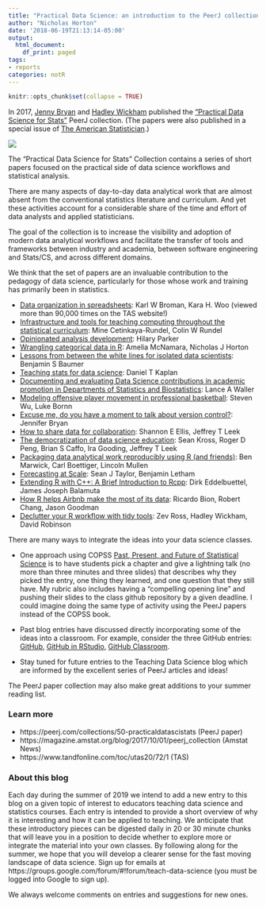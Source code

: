 ```yaml
---
title: "Practical Data Science: an introduction to the PeerJ collection"
author: "Nicholas Horton"
date: '2018-06-19T21:13:14-05:00'
output:
  html_document:
    df_print: paged
tags:
- reports
categories: notR
---
```


```r
knitr::opts_chunk$set(collapse = TRUE)
```

In 2017, [Jenny Bryan](https://jennybryan.org) and [Hadley Wickham](http://hadley.nz) published the ["Practical Data Science for Stats"](https://peerj.com/collections/50-practicaldatascistats/) PeerJ collection.  (The papers were also published in a special issue of [The American Statistician](https://www.tandfonline.com/toc/utas20/72/1).)

![](/post/peerj/peerj.jpg)

The "Practical Data Science for Stats" Collection contains a series of short papers focused on the practical side of data science workflows and statistical analysis.  

There are many aspects of day-to-day data analytical work that are almost absent from the conventional statistics literature and curriculum. And yet these activities account for a considerable share of the time and effort of data analysts and applied statisticians.

The goal of the collection is to increase the visibility and adoption of modern data analytical workflows and facilitate the transfer of tools and frameworks between industry and academia, between software engineering and Stats/CS, and across different domains.

We think that the set of papers are an invaluable contribution to the pedagogy of data science, particularly for those whose work and training has primarily been in statistics.

- [Data organization in spreadsheets](https://doi.org/10.7287/peerj.preprints.3183v1):
Karl W Broman, Kara H. Woo (viewed more than 90,000 times on the TAS website!)
- [Infrastructure and tools for teaching computing throughout the statistical curriculum](https://doi.org/10.7287/peerj.preprints.3181v1):
Mine Cetinkaya-Rundel, Colin W Rundel
- [Opinionated analysis development](https://doi.org/10.7287/peerj.preprints.3210v1):
Hilary Parker
- [Wrangling categorical data in R](https://doi.org/10.7287/peerj.preprints.3163v2):
Amelia McNamara, Nicholas J Horton
- [Lessons from between the white lines for isolated data scientists](https://doi.org/10.7287/peerj.preprints.3160v2):
Benjamin S Baumer
- [Teaching stats for data science](https://doi.org/10.7287/peerj.preprints.3205v1):
Daniel T Kaplan
- [Documenting and evaluating Data Science contributions in academic promotion in Departments of Statistics and Biostatistics](https://doi.org/10.7287/peerj.preprints.3204v1):
Lance A Waller
- [Modeling offensive player movement in professional basketball](https://doi.org/10.7287/peerj.preprints.3201v1):
Steven Wu, Luke Bornn
- [Excuse me, do you have a moment to talk about version control?](https://doi.org/10.7287/peerj.preprints.3159v2):
Jennifer Bryan
- [How to share data for collaboration](https://doi.org/10.7287/peerj.preprints.3139v3):
Shannon E Ellis, Jeffrey T Leek
- [The democratization of data science education](https://doi.org/10.7287/peerj.preprints.3195v1):
Sean Kross, Roger D Peng, Brian S Caffo, Ira Gooding, Jeffrey T Leek
- [Packaging data analytical work reproducibly using R (and friends)](https://doi.org/10.7287/peerj.preprints.3192v1):
Ben Marwick, Carl Boettiger, Lincoln Mullen
- [Forecasting at Scale](https://doi.org/10.7287/peerj.preprints.3190v1):
Sean J Taylor, Benjamin Letham
- [Extending R with C++: A Brief Introduction to Rcpp](https://doi.org/10.7287/peerj.preprints.3188v1): Dirk Eddelbuettel, James Joseph Balamuta
- [How R helps Airbnb make the most of its data](https://doi.org/10.7287/peerj.preprints.3182v1):
Ricardo Bion, Robert Chang, Jason Goodman
- [Declutter your R workflow with tidy tools](https://doi.org/10.7287/peerj.preprints.3180v1):
Zev Ross, Hadley Wickham, David Robinson

There are many ways to integrate the ideas into your data science classes.  

* One approach using COPSS [Past, Present, and Future of Statistical Science](https://higherlogicdownload.s3.amazonaws.com/AMSTAT/71a758c7-5229-4729-bb64-caf9d1cf855f/UploadedImages/past-present-future-copss.pdf) is to have students pick a chapter and give a lightning talk (no more than three minutes and three slides) that describes why they picked the entry, one thing they learned, and one question that they still have.  My rubric also includes having a "compelling opening line" and pushing their slides to the class github repository by a given deadline. I could imagine doing the same type of activity using the PeerJ papers instead of the COPSS book.

* Past blog entries have discussed directly incorporating some of the ideas into a classroom.  For example, consider the three GitHub entries: [GitHub](https://teachdatascience.com/github/), [GitHub in RStudio](https://teachdatascience.com/githubinr/), [GitHub Classroom](https://teachdatascience.com/gitclass/).

* Stay tuned for future entries to the Teaching Data Science blog which are informed by the excellent series of PeerJ articles and ideas!


The PeerJ paper collection may also make great additions to your summer reading list.

### Learn more

- https://peerj.com/collections/50-practicaldatascistats (PeerJ paper)
- https://magazine.amstat.org/blog/2017/10/01/peerj_collection (Amstat News)
- https://www.tandfonline.com/toc/utas20/72/1 (TAS)

### About this blog 

Each day during the summer of 2019 we intend to add a new entry to this blog on a given topic of interest to educators teaching data science and statistics courses. Each entry is intended to provide a short overview of why it is interesting and how it can be applied to teaching. We anticipate that these introductory pieces can be digested daily in 20 or 30 minute chunks that will leave you in a position to decide whether to explore more or integrate the material into your own classes. By following along for the summer, we hope that you will develop a clearer sense for the fast moving landscape of data science. Sign up for emails at https://groups.google.com/forum/#!forum/teach-data-science (you must be logged into Google to sign up).

We always welcome comments on entries and suggestions for new ones.

